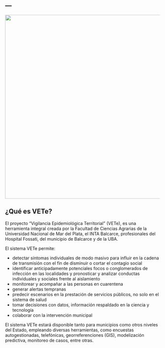 ---
---

<img src="images/vete3.jpeg" width="600px">
 
## ¿Qué es VETe?

El proyecto “Vigilancia Epidemiológica Territorial” (VETe), es una herramienta integral creada por la Facultad de Ciencias Agrarias de la Universidad Nacional de Mar del Plata, el INTA Balcarce, profesionales del Hospital Fossati, del municipio de Balcarce y de la UBA.  

El sistema VETe permite:

* detectar síntomas individuales de modo masivo para influir en la cadena de transmisión con el fin de disminuir o cortar el contagio social
* identificar anticipadamente potenciales focos o conglomerados de infección en las localidades y pronosticar y analizar conductas individuales y sociales frente al aislamiento
* monitorear y acompañar a las personas en cuarentena
* generar alertas tempranas
* predecir escenarios en la prestación de servicios públicos, no solo en el sistema de salud
* tomar decisiones con datos, información respaldado en la ciencia y tecnología
* colaborar con la intervención municipal

El sistema VETe estará disponible tanto para municipios como otros niveles del Estado, empleando diversas herramientas, como encuestas autogestionadas, telefónicas, georreferenciones (GIS), modelización predictiva, monitoreo de casos, entre otras. 
